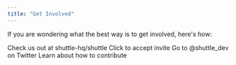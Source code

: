 ```yaml
---
title: "Get Involved"
---
```


If you are wondering what the best way is to get involved, here's how:

<CardGroup>
  <Card
    title="Give us a star on GitHub"
    icon={regular("star")}
    href="https://github.com/shuttle-hq/shuttle"
    color="#fbbf24"
  >
    Check us out at shuttle-hq/shuttle
  </Card>
  <Card
    title="Join our Discord server"
    icon={brands("discord")}
    href="https://discord.com/invite/shuttle"
    color="#5865F2"
  >
    Click to accept invite
  </Card>
  <Card
    title="Follow us on Twitter"
    icon={brands("twitter")}
    href="https://twitter.com/shuttle_dev"
    color="#1DA1F2"
  >
    Go to @shuttle_dev on Twitter
  </Card>
  <Card
    title="Contribute to the project"
    icon={solid("code-fork")}
    href="/community/contribute"
  >
    Learn about how to contribute
  </Card>
</CardGroup>
